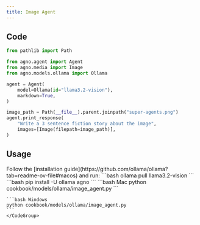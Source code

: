 ```yaml
---
title: Image Agent
---
```


## Code

```python cookbook/models/ollama/image_agent.py
from pathlib import Path

from agno.agent import Agent
from agno.media import Image
from agno.models.ollama import Ollama

agent = Agent(
    model=Ollama(id="llama3.2-vision"),
    markdown=True,
)

image_path = Path(__file__).parent.joinpath("super-agents.png")
agent.print_response(
    "Write a 3 sentence fiction story about the image",
    images=[Image(filepath=image_path)],
)
```

## Usage

<Steps>
  <Snippet file="create-venv-step.mdx" />

  <Step title="Install Ollama">
    Follow the [installation guide](https://github.com/ollama/ollama?tab=readme-ov-file#macos) and run:
    ```bash
    ollama pull llama3.2-vision
    ```
  </Step>

  <Step title="Install libraries">
    ```bash
    pip install -U ollama agno
    ```
  </Step>

  <Step title="Run Agent">
    <CodeGroup>
    ```bash Mac
    python cookbook/models/ollama/image_agent.py
    ```

    ```bash Windows
    python cookbook/models/ollama/image_agent.py
    ```
    </CodeGroup>
  </Step>
</Steps>